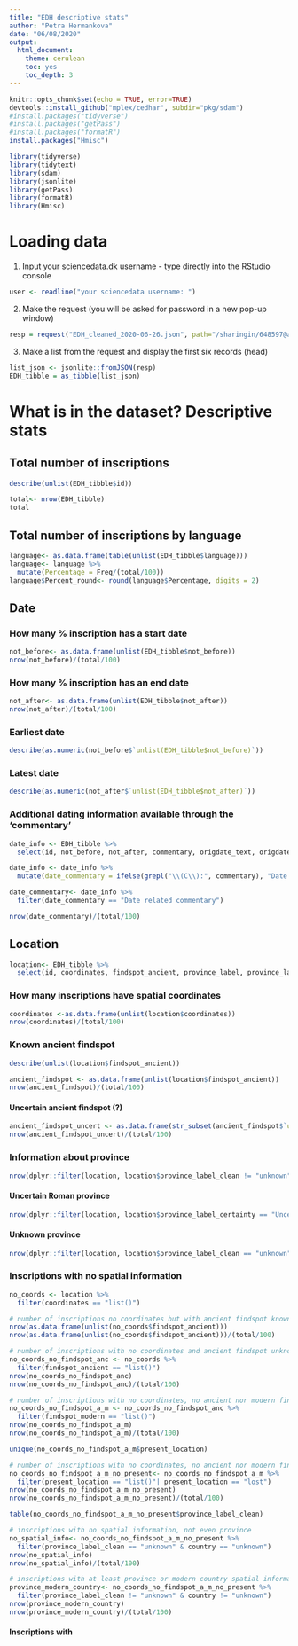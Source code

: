 ```yaml
---
title: "EDH descriptive stats"
author: "Petra Hermankova"
date: "06/08/2020"
output:
  html_document:
    theme: cerulean
    toc: yes
    toc_depth: 3
---
```


```r
knitr::opts_chunk$set(echo = TRUE, error=TRUE)
devtools::install_github("mplex/cedhar", subdir="pkg/sdam")
#install.packages("tidyverse")
#install.packages("getPass")
#install.packages("formatR")
install.packages("Hmisc")

library(tidyverse)
library(tidytext)
library(sdam)
library(jsonlite)
library(getPass)
library(formatR)
library(Hmisc)

```

# Loading data

1. Input your sciencedata.dk username - type directly into the RStudio console
```r
user <- readline("your sciencedata username: ")
```

2. Make the request (you will be asked for password in a new pop-up window)

```r
resp = request("EDH_cleaned_2020-06-26.json", path="/sharingin/648597@au.dk/SDAM_root/SDAM_data/EDH/", method="GET", cred=c(user, getPass("your sciencedata password: ")))
```


3. Make a list from the request and display the first six records (head)
```r
list_json <- jsonlite::fromJSON(resp)
EDH_tibble = as_tibble(list_json)
```

# What is in the dataset? Descriptive stats

## Total number of inscriptions
```r
describe(unlist(EDH_tibble$id))
```

```r
total<- nrow(EDH_tibble)
total
```

## Total number of inscriptions by language
```r
language<- as.data.frame(table(unlist(EDH_tibble$language)))
language<- language %>% 
  mutate(Percentage = Freq/(total/100))
language$Percent_round<- round(language$Percentage, digits = 2)
```

## Date

### How many % inscription has a start date
```r
not_before<- as.data.frame(unlist(EDH_tibble$not_before))
nrow(not_before)/(total/100) 


```

### How many % inscription has an end date
```r
not_after<- as.data.frame(unlist(EDH_tibble$not_after))
nrow(not_after)/(total/100)
```

### Earliest date
```r
describe(as.numeric(not_before$`unlist(EDH_tibble$not_before)`))
```

### Latest date
```r
describe(as.numeric(not_after$`unlist(EDH_tibble$not_after)`))
```

### Additional dating information available through the 'commentary'
```r
date_info <- EDH_tibble %>% 
  select(id, not_before, not_after, commentary, origdate_text, origdate_attrs, year_of_find)

date_info <- date_info %>% 
  mutate(date_commentary = ifelse(grepl("\\(C\\):", commentary), "Date related commentary", "N/A"))

date_commentary<- date_info %>% 
  filter(date_commentary == "Date related commentary")

nrow(date_commentary)/(total/100)
```

## Location

```r
location<- EDH_tibble %>% 
  select(id, coordinates, findspot_ancient, province_label, province_label_clean, province_label_certainty, country, modern_region, findspot_modern, findspot, present_location, edh_geography_uri, commentary)
```

### How many inscriptions have spatial coordinates
```r
coordinates <-as.data.frame(unlist(location$coordinates))
nrow(coordinates)/(total/100)
```
### Known ancient findspot
```r
describe(unlist(location$findspot_ancient))
```
```r
ancient_findspot <- as.data.frame(unlist(location$findspot_ancient))
nrow(ancient_findspot)/(total/100)
```
#### Uncertain ancient findspot (?)
```r
ancient_findspot_uncert <- as.data.frame(str_subset(ancient_findspot$`unlist(location$findspot_ancient)`, "\\?"))
nrow(ancient_findspot_uncert)/(total/100)
```
### Information about province

```r
nrow(dplyr::filter(location, location$province_label_clean != "unknown"))/(total/100)
```
#### Uncertain Roman province
```r
nrow(dplyr::filter(location, location$province_label_certainty == "Uncertain"))/(total/100)
```

#### Unknown province
```r
nrow(dplyr::filter(location, location$province_label_clean == "unknown"))/(total/100)
```

### Inscriptions with no spatial information
```r
no_coords <- location %>% 
  filter(coordinates == "list()")

# number of inscriptions no coordinates but with ancient findspot known
nrow(as.data.frame(unlist(no_coords$findspot_ancient))) 
nrow(as.data.frame(unlist(no_coords$findspot_ancient)))/(total/100)

# number of inscriptions with no coordinates and ancient findspot unknown
no_coords_no_findspot_anc <- no_coords %>% 
  filter(findspot_ancient == "list()")
nrow(no_coords_no_findspot_anc)
nrow(no_coords_no_findspot_anc)/(total/100)

# number of inscriptions with no coordinates, no ancient nor modern findpot known
no_coords_no_findspot_a_m <- no_coords_no_findspot_anc %>% 
  filter(findspot_modern == "list()")
nrow(no_coords_no_findspot_a_m)
nrow(no_coords_no_findspot_a_m)/(total/100)

unique(no_coords_no_findspot_a_m$present_location)

# number of inscriptions with no coordinates, no ancient nor modern findpot known, nor their present location
no_coords_no_findspot_a_m_no_present<- no_coords_no_findspot_a_m %>% 
  filter(present_location == "list()"| present_location == "lost")
nrow(no_coords_no_findspot_a_m_no_present)
nrow(no_coords_no_findspot_a_m_no_present)/(total/100)

table(no_coords_no_findspot_a_m_no_present$province_label_clean)

# inscriptions with no spatial information, not even province
no_spatial_info<- no_coords_no_findspot_a_m_no_present %>% 
  filter(province_label_clean == "unknown" & country == "unknown")
nrow(no_spatial_info)
nrow(no_spatial_info)/(total/100)

# inscriptions with at least province or modern country spatial information
province_modern_country<- no_coords_no_findspot_a_m_no_present %>% 
  filter(province_label_clean != "unknown" & country != "unknown")
nrow(province_modern_country)
nrow(province_modern_country)/(total/100)

```
#### Inscriptions with 
```r

```

